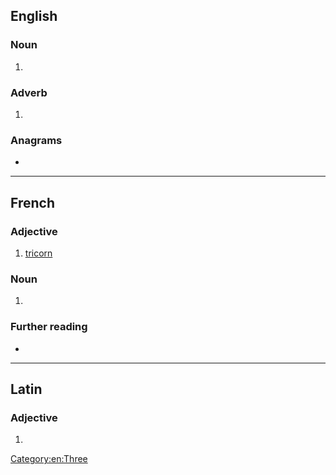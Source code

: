 ==English==

===Noun===
{{en-noun}}

# {{alternative spelling of|en|tricorn}}

===Adverb===
{{head|en|adverb}}

# {{alternative spelling of|en|tricorn}}

===Anagrams===
* {{anagrams|en|a=ceinorrt|Correnti|retronic}}

[[Category:en:Three]]
----
==French==

===Adjective===
{{fr-adj}}

# [[tricorn]]

===Noun===
{{fr-noun|m}}

# {{l|en|tricorn}}

===Further reading===
* {{R:TLFi}}

----

==Latin==

===Adjective===
{{la-adj-form|tricorne}}

# {{inflection of|la|tricornis||nom//acc//voc|n|s}}